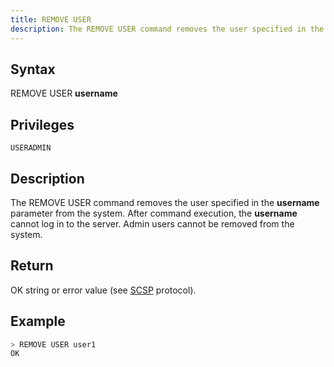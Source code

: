 ```yaml
---
title: REMOVE USER
description: The REMOVE USER command removes the user specified in the username parameter from the system
---
```


## Syntax

REMOVE USER **username**

## Privileges

```
USERADMIN
```

## Description

The REMOVE USER command removes the user specified in the **username** parameter from the system. After command execution, the **username** cannot log in to the server. Admin users cannot be removed from the system.

## Return

OK string or error value (see [SCSP](https://github.com/sqlitecloud/sdk/blob/master/PROTOCOL.md) protocol).

## Example

```bash
> REMOVE USER user1
OK
```
